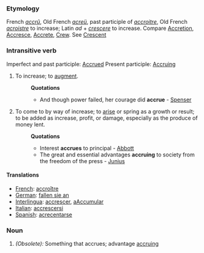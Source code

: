 ===Etymology===
French ''[[accrû]]'', Old French ''[[acreü]]'', past participle of ''[[accroitre]]'', Old French ''[[acroistre]]'' to increase; Latin ''ad'' + ''[[crescere]]'' to increase. Compare [[Accretion]], [[Accresce]], [[Accrete]], [[Crew]]. See [[Crescent]]
===Intransitive verb===
Imperfect and past participle: [[Accrued]]
Present participle: [[Accruing]] 
#To increase; to [[augment]].
#:'''Quotations'''
#:*And though power failed, her courage did '''accrue''' - [[Spenser]]
#To come to by way of increase; to [[arise]] or spring as a growth or result; to be added as increase, profit, or damage, especially as the produce of money lent.
#:'''Quotations'''
#:*Interest '''accrues''' to principal - [[Abbott]]
#:*The great and essential advantages '''accruing''' to society from the freedom of the press - [[Junius]]
====Translations====
*[[French]]: [[accroître]]
*[[German]]: [[fallen sie an]]
*[[Interlingua]]: [[accrescer]], [[aAccumular]]
*[[Italian]]: [[accrescersi]]
*[[Spanish]]: [[acrecentarse]]
===Noun===
#''(Obsolete):'' Something that accrues; advantage [[accruing]]